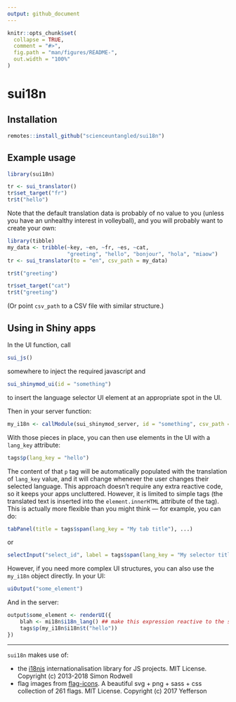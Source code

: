 ```yaml
---
output: github_document
---
```


<!-- README.md is generated from README.Rmd. Please edit that file -->

```r
knitr::opts_chunk$set(
  collapse = TRUE,
  comment = "#>",
  fig.path = "man/figures/README-",
  out.width = "100%"
)
```

# sui18n

<!-- badges: start -->
<!-- badges: end -->

## Installation

``` r
remotes::install_github("scienceuntangled/sui18n")

```

## Example usage

```r
library(sui18n)

tr <- sui_translator()
tr$set_target("fr")
tr$t("hello")

```

Note that the default translation data is probably of no value to you (unless you have an unhealthy interest in volleyball), and you will probably want to create your own:

```r
library(tibble)
my_data <- tribble(~key, ~en, ~fr, ~es, ~cat,
                   "greeting", "hello", "bonjour", "hola", "miaow")
tr <- sui_translator(to = "en", csv_path = my_data)

tr$t("greeting")

tr$set_target("cat")
tr$t("greeting")

```

(Or point `csv_path` to a CSV file with similar structure.)

## Using in Shiny apps

In the UI function, call
``` r
sui_js()
```
somewhere to inject the required javascript and

``` r
sui_shinymod_ui(id = "something")
```

to insert the language selector UI element at an appropriate spot in the UI.

Then in your server function:

``` r
my_i18n <- callModule(sui_shinymod_server, id = "something", csv_path = "/path/to/csv")

```

With those pieces in place, you can then use elements in the UI with a `lang_key` attribute:

```r
tags$p(lang_key = "hello")
```

The content of that `p` tag will be automatically populated with the translation of `lang_key` value, and it will change whenever the user changes their selected language. This approach doesn't require any extra reactive code, so it keeps your apps uncluttered. However, it is limited to simple tags (the translated text is inserted into the `element.innerHTML` attribute of the tag). This is actually more flexible than you might think &mdash; for example, you can do:

```r
tabPanel(title = tags$span(lang_key = "My tab title"), ...)
```

or

```r
selectInput("select_id", label = tags$span(lang_key = "My selector title"), ...)
```

However, if you need more complex UI structures, you can also use the `my_i18n` object directly. In your UI:

```r
uiOutput("some_element")
```
And in the server:

```r
output$some_element <- renderUI({
    blah <- mi18n$i18n_lang() ## make this expression reactive to the selected language
    tags$p(my_i18n$i18n$t("hello"))
})
```


----

`sui18n` makes use of:

- the [i18njs](https://github.com/roddeh/i18njs) internationalisation library for JS projects. MIT License. Copyright (c) 2013-2018 Simon Rodwell
- flag images from [flag-icons](https://github.com/yammadev/flag-icons). A beautiful svg + png + sass + css collection of 261 flags. MIT License. Copyright (c) 2017 Yefferson


